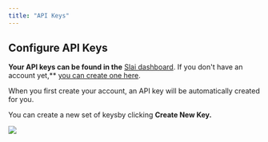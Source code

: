 ```yaml
---
title: "API Keys"
---
```


## Configure API Keys

**Your API keys can be found in the**
[Slai dashboard](https://www.slai.io/settings/api-keys). If you don't have an
account yet,\*\* [you can create one here](https://slai.io/login).

When you first create your account, an API key will be automatically created for
you.

You can create a new set of keysby clicking **Create New Key.**

![](/img/account/api-keys.png)
